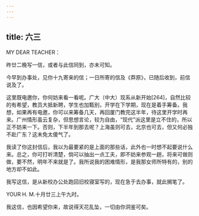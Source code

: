 ```yaml
---
---
---
```

title: 六三
---




MY DEAR TEACHER：

昨廿二晚写一信，或者与此信同到，亦未可知。

今早到办事处，见你十九寄来的信；一日所寄的信及《莽原》，已随后收到，前信说及了。

这里既电邀你，你何妨来看一看呢。广大（中大）现系从新开始[264]，自然比较的有希望，教员大抵新聘，学生也加甄别，开学在下学期，现在是着手筹备。我想，如果再有电邀，你可以来筹备几天，再回厦门教完这半年，待这里开学时再来。广州情形虽云复杂，但思想言论，较为自由，“现代”派这里是立不住的，所以正不妨来一下。否则，下半年到那去呢？上海虽则可去，北京也可去，但又何必独不赴广东？这未免太傻气了。

我读了你这封信后，我以为最要紧的是上面的那些话，此外也一时想不起要说什么来。总之，你可打听清楚，倘可以抽出一点工夫，即不妨来参观一趟，将来可做则做，要不然，明年不来就是了。我所说我的困难情形，是我那女师所特有的，别的地方却不如此。

我写这信，是从新校办公处跑回旧校寝室写的，现在急于去办事，就此搁笔了。

YOUR H. M.十月廿三上午九时。

我这信，也因希望你来，故说得天花乱坠，一切由你洞鉴可矣。